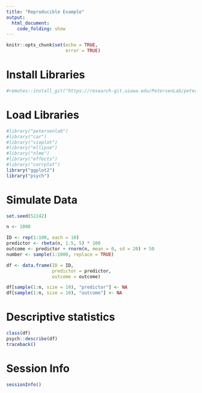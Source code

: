 ```yaml
---
title: "Reproducible Example"
output: 
  html_document:
    code_folding: show
---
```


```r
knitr::opts_chunk$set(echo = TRUE,
                      error = TRUE)
```

# Install Libraries

```r
#remotes::install_git("https://research-git.uiowa.edu/PetersenLab/petersenlab.git")
```

# Load Libraries

```r
#library("petersenlab")
#library("car")
#library("vioplot")
#library("ellipse")
#library("nlme")
#library("effects")
#library("corrplot")
library("ggplot2")
library("psych")
```

# Simulate Data

```r
set.seed(52242)

n <- 1000

ID <- rep(1:100, each = 10)
predictor <- rbeta(n, 1.5, 5) * 100
outcome <- predictor + rnorm(n, mean = 0, sd = 20) + 50
number <- sample(1:1000, replace = TRUE)

df <- data.frame(ID = ID,
                 predictor = predictor,
                 outcome = outcome)

df[sample(1:n, size = 10), "predictor"] <- NA
df[sample(1:n, size = 10), "outcome"] <- NA
```

# Descriptive statistics

```r
class(df)
psych::describe(df)
traceback()
```

# Session Info

```r
sessionInfo()
```
